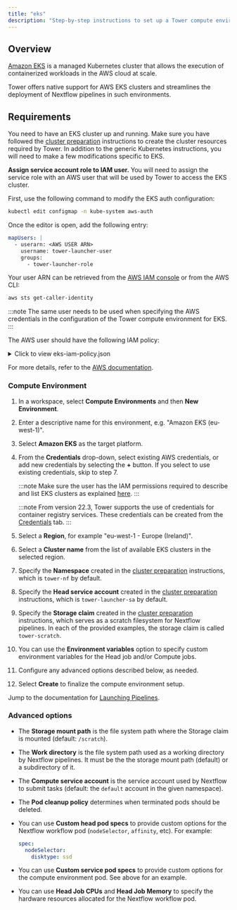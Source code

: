 ```yaml
---
title: "eks"
description: "Step-by-step instructions to set up a Tower compute environment for Amazon EKS clusters"
---
```


## Overview

[Amazon EKS](https://aws.amazon.com/eks/) is a managed Kubernetes cluster that allows the execution of containerized workloads in the AWS cloud at scale.

Tower offers native support for AWS EKS clusters and streamlines the deployment of Nextflow pipelines in such environments.

## Requirements

You need to have an EKS cluster up and running. Make sure you have followed the [cluster preparation](../k8s/#cluster-preparation) instructions to create the cluster resources required by Tower. In addition to the generic Kubernetes instructions, you will need to make a few modifications specific to EKS.

**Assign service account role to IAM user.** You will need to assign the service role with an AWS user that will be used by Tower to access the EKS cluster.

First, use the following command to modify the EKS auth configuration:

```bash
kubectl edit configmap -n kube-system aws-auth
```

Once the editor is open, add the following entry:

```yaml
mapUsers: |
  - userarn: <AWS USER ARN>
    username: tower-launcher-user
    groups:
      - tower-launcher-role
```

Your user ARN can be retrieved from the [AWS IAM console](https://console.aws.amazon.com/iam) or from the AWS CLI:

```bash
aws sts get-caller-identity
```

:::note
The same user needs to be used when specifying the AWS credentials in the configuration of the Tower compute environment for EKS.
:::

The AWS user should have the following IAM policy:

<details>
    <summary>Click to view eks-iam-policy.json</summary>
    ```yaml
     "docs/_templates/eks/eks-iam-policy.json"
    ```
</details>

For more details, refer to the [AWS documentation](https://docs.aws.amazon.com/eks/latest/userguide/add-user-role.html).

### Compute Environment

1. In a workspace, select **Compute Environments** and then **New Environment**.

2. Enter a descriptive name for this environment, e.g. "Amazon EKS (eu-west-1)".

3. Select **Amazon EKS** as the target platform.

4. From the **Credentials** drop-down, select existing AWS credentials, or add new credentials by selecting the **+** button. If you select to use existing credentials, skip to step 7.

   :::note
   Make sure the user has the IAM permissions required to describe and list EKS clusters as explained [here](#requirements).
   :::

   :::note
   From version 22.3, Tower supports the use of credentials for container registry services. These credentials can be created from the [Credentials](../credentials/overview.mdx/#container-registry-credentials) tab.
   :::

5. Select a **Region**, for example "eu-west-1 - Europe (Ireland)".

6. Select a **Cluster name** from the list of available EKS clusters in the selected region.

7. Specify the **Namespace** created in the [cluster preparation](#cluster-preparation) instructions, which is `tower-nf` by default.

8. Specify the **Head service account** created in the [cluster preparation](#cluster-preparation) instructions, which is `tower-launcher-sa` by default.

9. Specify the **Storage claim** created in the [cluster preparation](#cluster-preparation) instructions, which serves as a scratch filesystem for Nextflow pipelines. In each of the provided examples, the storage claim is called `tower-scratch`.

10. You can use the **Environment variables** option to specify custom environment variables for the Head job and/or Compute jobs.

11. Configure any advanced options described below, as needed.

12. Select **Create** to finalize the compute environment setup.

Jump to the documentation for [Launching Pipelines](../launch/launchpad.mdx).

### Advanced options

- The **Storage mount path** is the file system path where the Storage claim is mounted (default: `/scratch`).

- The **Work directory** is the file system path used as a working directory by Nextflow pipelines. It must be the the storage mount path (default) or a subdirectory of it.

- The **Compute service account** is the service account used by Nextflow to submit tasks (default: the `default` account in the given namespace).

- The **Pod cleanup policy** determines when terminated pods should be deleted.

- You can use **Custom head pod specs** to provide custom options for the Nextflow workflow pod (`nodeSelector`, `affinity`, etc). For example:

  ```yaml
  spec:
    nodeSelector:
      disktype: ssd
  ```

- You can use **Custom service pod specs** to provide custom options for the compute environment pod. See above for an example.

- You can use **Head Job CPUs** and **Head Job Memory** to specify the hardware resources allocated for the Nextflow workflow pod.
